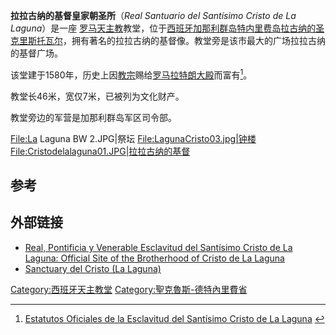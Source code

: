 {{Infobox religious building
| building_name         = 拉拉古纳的基督皇家朝圣所 
| image                 = La Laguna BW 1.JPG
| location              = [[西班牙|西班牙]][[拉古纳的圣克里斯托瓦尔|拉古纳的圣克里斯托瓦尔]]
| religious_affiliation = [[罗马天主教|罗马天主教]]
| province              = [[天主教塞维利亚总教区|天主教塞维利亚总教区]]
| district              = 天主教拉古纳的圣克里斯托瓦尔教区
| facade_direction      = 南
| year_completed        = 1580
}}
'''拉拉古纳的基督皇家朝圣所'''（''Real Santuario del Santísimo Cristo de La Laguna''）是一座 [[罗马天主教|罗马天主教]]教堂，位于[[西班牙|西班牙]][[加那利群岛|加那利群岛]][[特内里费岛|特内里费岛]][[拉古纳的圣克里斯托瓦尔|拉古纳的圣克里斯托瓦尔]]，拥有著名的拉拉古纳的基督像。教堂旁是该市最大的广场拉拉古纳的基督广场。

该堂建于1580年，历史上因[[教宗|教宗]]赐给[[罗马|罗马]][[拉特朗大殿|拉特朗大殿]]而富有<ref>[http://www.cristodelalaguna.com/ESTATUTOSOFICIALES.pdf Estatutos Oficiales de la Esclavitud del Santísimo Cristo de La Laguna] {{webarchive|url=https://web.archive.org/web/20110708204143/http://www.cristodelalaguna.com/ESTATUTOSOFICIALES.pdf |date=2011-07-08 }}</ref>。

教堂长46米，宽仅7米，已被列为文化财产。 

教堂旁边的军营是加那利群岛军区司令部。

<gallery>
File:La Laguna BW 2.JPG|祭坛
File:LagunaCristo03.jpg|钟楼
File:Cristodelalaguna01.JPG|拉拉古纳的基督
</gallery>

== 参考 ==
<references/>

== 外部链接 ==
*[http://www.cristodelalaguna.com/index.php Real, Pontificia y Venerable Esclavitud del Santísimo Cristo de La Laguna: Official Site of the Brotherhood of Cristo de La Laguna] {{Wayback|url=http://www.cristodelalaguna.com/index.php |date=20190902102836 }}
*[http://www.todotenerife.es/index.php?sectionID=17&lang=2&s=2&ID=4533 Sanctuary del Cristo (La Laguna)] {{Wayback|url=http://www.todotenerife.es/index.php?sectionID=17&lang=2&s=2&ID=4533 |date=20111203031405 }}
{{coord|28|29|25|N|16|19|11|W|type:landmark_source:kolossus-frwiki|display=title}}

[[Category:西班牙天主教堂|Category:西班牙天主教堂]]
[[Category:聖克魯斯-德特內里費省|Category:聖克魯斯-德特內里費省]]